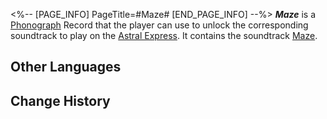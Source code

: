 <%-- [PAGE_INFO]
PageTitle=#Maze#
[END_PAGE_INFO] --%>
{{Item Infobox
|title       = ''Maze''
|id          = 210405
|image       = Item Maze.png{{subst:void|<!--$UPLOAD:<<SpriteOutput/ItemFigures/210001.png>-<Item Maze.png>-<Item Icons>>-->}}
|type        = Disk
|invCategory = Valuables
|rarity      = 3
|effect      = 
|description = A record that can be played on the Express' phonograph. It might be a chance acquisition or a gift from someone else. All sorts of memories surge up when the music plays &mdash; the smiles, encounters, touches, and the excitement of battle. Maybe that is why people still collect records even as society rapidly advances.<br />The current record contains the track "Maze."
}}
{{Description|''The woods will shield you &mdash; never venture too close to the searing sun.''}}
'''''Maze''''' is a [[Phonograph]] Record that the player can use to unlock the corresponding soundtrack to play on the [[Astral Express]]. It contains the soundtrack [[Maze]].

==Other Languages==
{{Other Languages
|en   = ''Maze''
|zhs  = 《迷境》
|zht  = 《迷境》
|ja   = 『迷境』
|ko   = ≪미궁≫
|es   = Floresta
|fr   = ''Maze''
|ru   = Maze
|th   = Maze
|vi   = "Khu Rừng Lạc Lối"
|de   = „Wirrgarten“
|id   = "Maze"
|pt   = "Maze"
}}

==Change History==
{{Change History|3.4}}